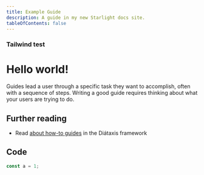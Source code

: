 ```yaml
---
title: Example Guide
description: A guide in my new Starlight docs site.
tableOfContents: false
---
```



<Icon name="open-book" />

### Tailwind test

<h1 class="text-3xl font-bold underline">
  Hello world!
</h1>


Guides lead a user through a specific task they want to accomplish, often with a sequence of steps.
Writing a good guide requires thinking about what your users are trying to do.

## Further reading

- Read [about how-to guides](https://diataxis.fr/how-to-guides/) in the Diátaxis framework

## Code

```ts
const a = 1;
```
